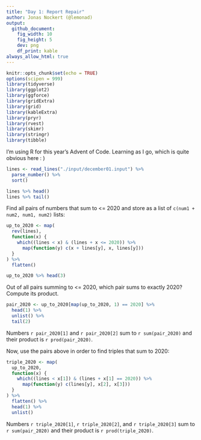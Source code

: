 ```yaml
---
title: "Day 1: Report Repair"
author: Jonas Nockert (@lemonad)
output:
  github_document:
    fig_width: 10
    fig_height: 5
    dev: png
    df_print: kable
always_allow_html: true
---
```


```r
knitr::opts_chunk$set(echo = TRUE)
options(scipen = 999)
library(tidyverse)
library(ggplot2)
library(ggforce)
library(gridExtra)
library(grid)
library(kableExtra)
library(pryr)
library(rvest)
library(skimr)
library(stringr)
library(tibble)
```

I'm using R for this year's Advent of Code. Learning as I go, which is quite obvious here : )


```r
lines <- read_lines("./input/december01.input") %>%
  parse_number() %>%
  sort()

lines %>% head()
lines %>% tail()
```

Find all pairs of numbers that sum to <= 2020 and store as a list of `c(num1 + num2, num1, num2)` lists:

```r
up_to_2020 <- map(
  rev(lines),
  function(x) {
    which((lines < x) & (lines + x <= 2020)) %>%
      map(function(y) c(x + lines[y], x, lines[y]))
  }
) %>%
  flatten()

up_to_2020 %>% head(3)
```


Out of all pairs summing to <= 2020, which pair sums to exactly 2020? Compute its product.

```r
pair_2020 <- up_to_2020[map(up_to_2020, 1) == 2020] %>%
  head(1) %>%
  unlist() %>%
  tail(2)
```

Numbers `r pair_2020[1]` and `r pair_2020[2]` sum to `r sum(pair_2020)` and their product is `r prod(pair_2020)`.

Now, use the pairs above in order to find triples that sum to 2020:

```r
triple_2020 <- map(
  up_to_2020,
  function(x) {
    which((lines < x[1]) & (lines + x[1] == 2020)) %>%
      map(function(y) c(lines[y], x[2], x[3]))
  }
) %>%
  flatten() %>%
  head(1) %>%
  unlist()
```

Numbers `r triple_2020[1]`, `r triple_2020[2]`, and `r triple_2020[3]` sum to `r sum(pair_2020)` and their product is `r prod(triple_2020)`.
